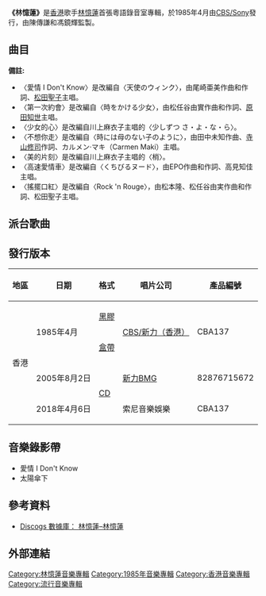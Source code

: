 {{Infobox Album 
| Name	= 林憶蓮
| Type	= [[專輯|專輯]]
| Artist = [[林憶蓮|林憶蓮]] 
| Cover	= sandylam_yilin.jpg
| Released = 1985年4月
| Recorded = 1985年
| Length = 38:14
| Genre	= [[粵語流行音樂|粵語流行音樂]] 
| Label	= 索尼音樂娛樂
| Producer = [[陳傳謙|陳傳謙]]、[[馮鏡輝|馮鏡輝]]
| Last album = 
| This album = '''林憶蓮'''<br>（1985年4月）
| Next album = [[放縱|放縱]]<br>（1986年3月）
}}

'''《林憶蓮》'''是[[香港|香港]]歌手[[林憶蓮|林憶蓮]]首張粵語錄音室專輯，於1985年4月由[[CBS/Sony|CBS/Sony]]發行，由陳傳謙和馮鏡輝監製。

==曲目==
{{Tracklist
| collapsed = 
| headline = 
| font_size = 
| total_length = 38:14

| all_writing = 
| all_music = 
| all_lyrics = 
| all_arranger = [[鮑比達|鮑比達]]　<small>（下面註明例外曲目）</small>
| all_producer = 陳傳謙、馮鏡輝

| extra_column =

| title1 = 愛情 I Don't Know
| note1 = 編曲：Richard Yuen
| longnote1 = 
| music1 = {{link-ja|尾崎亞美|尾崎亜美|Ami Ozaki}}
| lyrics1 = [[潘源良|潘源良]]
| arranger1 = 
| producer1 = 
| extra1 = 
| length1 = 4:12

| title2 = 第一次約會
| note2 = 
| longnote2 = 
| music2 = [[松任谷由實|松任谷由實]]
| lyrics2 = [[向雪懷|向雪懷]]
| producer2 = 
| extra2 = 
| length2 = 3:37

| title3 = 少女的心
| note3 = 
| longnote3 = 
| music3 = [[三木剛|三木たかし]]
| lyrics3 = 向雪懷
| producer3 = 
| extra3 = 
| length3 = 4:15

| title4 = 太陽傘下
| note4 = 
| longnote4 = 
| music4 = [[林志美|林志美]]
| lyrics4 = 向雪懷
| producer4 = 
| extra4 = 
| length4 = 3:31

| title5 = 不想你走
| note5 = 
| longnote5 = 
| music5 = {{link-ja|田中未知}}
| lyrics5 = 陳灌明
| producer5 = 
| extra5 = 
| length5 = 3:13

| title6 = 美的片刻
| note6 = 
| longnote6 = 
| music6 = 三木たかし
| lyrics6 = [[湯正川|湯正川]]
| producer6 = 
| extra6 = 
| length6 = 4:25

| title7 = 高速愛情車
| note7 = 編曲：Richard Yuen
| longnote7 = 
| music7 = {{link-ja|EPO (歌手)|EPO|EPO}}
| lyrics7 = [[林振強|林振強]]
| arranger7 = 
| producer7 = 
| extra7 = 
| length7 = 3:02

| title8 = 苦難中的少年
| note8 = 
| longnote8 = 
| music8 = [[林慕德|林慕德]]
| lyrics8 = [[湯正川|湯正川]]
| producer8 = 
| extra8 = 
| length8 = 4:08

| title9 = 搖擺口紅
| note9 = 
| longnote9 = 
| music9 = [[吳田輕穗|吳田輕穗]]
| lyrics9 = 勞大剛
| producer9 = 
| extra9 = 
| length9 = 3:58

| title10 = 無聲約會
| note10 = 編曲：Richard Yuen
| longnote10 = 
| music10 = [[蔡國權|蔡國權]]
| lyrics10 = 潘源良
| arranger10 = 
| producer10 = 
| extra10 = 
| length10 = 3:30
}}

'''備註:'''
* 〈愛情 I Don't Know〉是改編自〈天使のウィンク〉，由尾崎亜美作曲和作詞、[[松田聖子|松田聖子]]主唱。
* 〈第一次約會〉是改編自〈時をかける少女〉，由松任谷由實作曲和作詞、[[原田知世|原田知世]]主唱。
* 〈少女的心〉是改編自川上麻衣子主唱的〈少しずつ さ・よ・な・ら〉。
* 〈不想你走〉是改編自〈時には母のない子のように〉，由田中未知作曲、[[寺山修司|寺山修司]]作詞、カルメン·マキ（Carmen Maki）主唱。
* 〈美的片刻〉是改編自川上麻衣子主唱的〈梢〉。
* 〈高速愛情車〉是改編自〈くちびるヌード〉，由EPO作曲和作詞、高見知佳主唱。
* 〈搖擺口紅〉是改編自〈Rock 'n Rouge〉，由松本隆、松任谷由実作曲和作詞、松田聖子主唱。

==派台歌曲==

==發行版本==
{| class="wikitable plainrowheaders"
|-
! 地區
! 日期
! 格式
! 唱片公司
! 產品編號

|-
! scope="row" rowspan="4"| 香港
| rowspan="2"| 1985年4月
| rowspan="1"| [[黑膠唱片|黑膠]]
| rowspan="2"| [[索尼音樂娛樂|CBS/新力（香港）]]
| rowspan="2"| CBA137
|-
| rowspan="1"| [[卡式錄音帶|盒帶]]
|-
| rowspan="1"| 2005年8月2日
| rowspan="2"| [[CD|CD]]
| rowspan="1"| [[索尼音樂娛樂|新力BMG]]
| rowspan="1"| 82876715672
|-
| rowspan="1"| 2018年4月6日
| rowspan="1"| 索尼音樂娛樂
| rowspan="1"| CBA137
|}

==音樂錄影帶==
* 愛情 I Don't Know
* 太陽傘下

==參考資料==
* [https://www.discogs.com/%E6%9E%97%E6%86%B6%E8%93%AE-%E6%9E%97%E6%86%B6%E8%93%AE/release/14684972 Discogs 數據庫： 林憶蓮–林憶蓮] {{Wayback|url=https://www.discogs.com/%E6%9E%97%E6%86%B6%E8%93%AE-%E6%9E%97%E6%86%B6%E8%93%AE/release/14684972 |date=20210301112905 }}

==外部連結==

{{林憶蓮}}

[[Category:林憶蓮音樂專輯|Category:林憶蓮音樂專輯]]
[[Category:1985年音樂專輯|Category:1985年音樂專輯]]
[[Category:香港音樂專輯|Category:香港音樂專輯]]
[[Category:流行音樂專輯|Category:流行音樂專輯]]